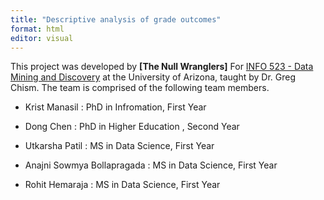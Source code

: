 ```yaml
---
title: "Descriptive analysis of grade outcomes"
format: html
editor: visual
---
```


This project was developed by **\[The Null Wranglers\]** For [INFO 523 - Data Mining and Discovery](https://datamineaz.org/) at the University of Arizona, taught by Dr. Greg Chism. The team is comprised of the following team members.

-   Krist Manasil : PhD in Infromation, First Year

-   Dong Chen : PhD in Higher Education , Second Year

-   Utkarsha Patil : MS in Data Science, First Year

-   Anajni Sowmya Bollapragada : MS in Data Science, First Year

-   Rohit Hemaraja : MS in Data Science, First Year
